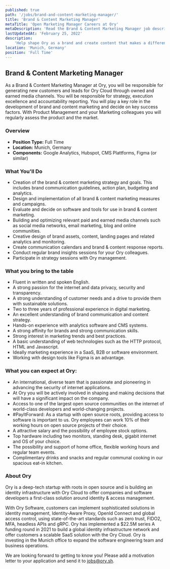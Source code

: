 ```yaml
---
published: true
path: '/jobs/brand-and-content-marketing-manager/'
title: 'Brand & Content Marketing Manager'
metaTitle: 'Open Marketing Manager Careers at Ory'
metaDescription: 'Read the Brand & Content Marketing Manager job description.'
lastUpdatedAt: 'February 25, 2022'
description:
    'Help shape Ory as a brand and create content that makes a difference.'
location: 'Munich, Germany'
position: 'Full Time'
---
```



## Brand & Content Marketing Manager

<About />

As a Brand & Content Marketing Manager at Ory, you will be responsible for generating new customers and leads for Ory Cloud through owned and earned media channels. You will be responsible for strategy, execution excellence and accountability reporting. You will play a key role in the development of brand and content marketing and decide on key success factors. With Product Management and your Marketing colleagues you will regularly assess the product and the market.

### Overview

- **Position Type:** Full Time
- **Location:** Munich, Germany
- **Components:** Google Analytics, Hubspot, CMS Plattforms, Figma (or similar)

### What You'll Do

- Creation of the brand & content marketing strategy and goals. This includes brand communication guidelines, action plan, budgeting and analytics.
- Design and implementation of all brand & content marketing measures and campaigns.
- Evaluate and decide on software and tools for use in brand & content marketing.
- Building and optimizing relevant paid and earned media channels such as social media networks, email marketing, blog and online communities.
- Creative design of brand assets, content, landing pages and related analytics and monitoring.
- Create communication calendars and brand & content response reports.
- Conduct regular brand insights sessions for your Ory colleagues.
- Participate in strategy sessions with Ory management.


### What you bring to the table

- Fluent in written and spoken English.
- A strong passion for the internet and data privacy, security and transparency.
- A strong understanding of customer needs and a drive to provide them with sustainable solutions.
- Two to three years of professional experience in digital marketing.
- An excellent understanding of brand communication and content strategy.
- Hands-on experience with analytics software and CMS systems.
- A strong affinity for brands and strong communication skills.
- Strong interest in marketing trends and best practices.
- A basic understanding of web technologies such as the HTTP protocol, HTML and Javascript.
- Ideally marketing experience in a SaaS, B2B or software environment.
- Working with design tools like Figma is an advantage.

### What you can expect at Ory:
- An international, diverse team that is passionate and pioneering in advancing the security of internet applications.
- At Ory you will be actively involved in shaping and making decisions that will have a significant impact on the company.
- Access to one of the largest open source communities on the internet of world-class developers and world-changing projects.
- #PayItForward: As a startup with open source roots, providing access to software is important to us. Ory employees can work 10% of their working hours on open source projects of their choice.
- A attractive salary and the possibility of employee stock options.
- Top hardware including two monitors, standing desk, gigabit internet and OS of your choice.
- The possibility and support of home office, flexible working hours and regular team events.
- Complimentary drinks and snacks and regular communal cooking in our spacious eat-in kitchen.

### About Ory
Ory is a deep-tech startup with roots in open source and is building an identity infrastructure with Ory Cloud to offer companies and software developers a first-class solution around identity & access management.

With Ory Software, customers can implement sophisticated solutions in identity management, Identity-Aware Proxy, OpenId Connect and global access control, using state-of-the-art standards such as zero trust, FIDO2, MFA, headless APIs and gRPC.
Ory has implemented a $22.5M series A funding round in 2021 to build a global identity infrastructure network and offer customers a scalable SaaS solution with the Ory Cloud. Ory is investing in the Munich office to expand the software engineering team and business operations.

We are looking forward to getting to know you! Please add a motivation letter to your application and send it to [jobs@ory.sh](mailto:jobs@ory.sh).
